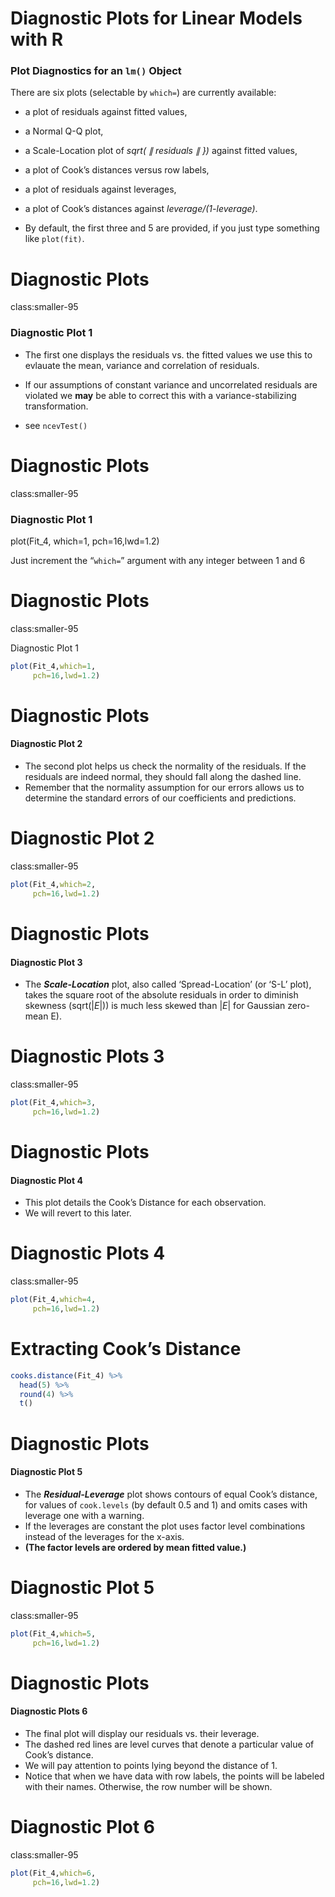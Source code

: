 

Diagnostic Plots for Linear Models with R
===================================================

### Plot Diagnostics for an `lm()` Object

There are six plots (selectable by `which=`) are currently available: 

*  a plot of residuals against fitted values, 
*  a Normal Q-Q plot, 
*  a Scale-Location plot of *sqrt( $\|$ residuals $\|$ })* against fitted values, 

*  a plot of Cook's distances versus row labels, 
*  a plot of residuals against leverages, 
*  a plot of Cook's distances against *leverage/(1-leverage)*.

* By default, the first three and 5 are provided, if you just type something like `plot(fit)`.


Diagnostic Plots
======================================================
class:smaller-95

### Diagnostic Plot 1

* The first one displays the residuals vs. the fitted values we use this to evlauate the mean, variance and correlation of residuals.

* If our assumptions of constant variance and uncorrelated residuals are violated we **may** be able to correct this with a variance-stabilizing transformation.

* see ``ncevTest()``


Diagnostic Plots
======================================================
class:smaller-95

### Diagnostic Plot 1


  plot(Fit_4,
     which=1,
     pch=16,lwd=1.2)
   

Just increment the "``which=``" argument with any integer between 1 and 6


Diagnostic Plots
======================================================
class:smaller-95

Diagnostic Plot 1

```r
plot(Fit_4,which=1,
     pch=16,lwd=1.2)
```




Diagnostic Plots
======================================================

#### Diagnostic Plot 2

* The second plot helps us check the normality of the residuals. If the
residuals are indeed normal, they should fall along the dashed line.
* Remember that the normality assumption for our errors allows us to determine
the standard errors of our coefficients and predictions.

Diagnostic Plot 2
======================================================
class:smaller-95


```r
plot(Fit_4,which=2,
     pch=16,lwd=1.2)

```



 

Diagnostic Plots
======================================================

#### Diagnostic Plot 3

* The ***Scale-Location*** plot, also called 'Spread-Location' (or 'S-L' plot), takes the square root of the absolute residuals in order to diminish skewness (sqrt($|E|$)) is much less skewed than $| E |$ for Gaussian zero-mean E).
 
 
Diagnostic Plots 3
======================================================
class:smaller-95


```r
plot(Fit_4,which=3,
     pch=16,lwd=1.2)

```

Diagnostic Plots
======================================================

#### Diagnostic Plot 4

* This plot details the Cook's Distance for each observation. 
* We will revert to this later.
 
 
Diagnostic Plots 4
======================================================
class:smaller-95


```r
plot(Fit_4,which=4,
     pch=16,lwd=1.2)

```

Extracting Cook's Distance
======================================================

```r
cooks.distance(Fit_4) %>% 
  head(5) %>% 
  round(4) %>%
  t()
```

Diagnostic Plots
======================================================

#### Diagnostic Plot 5

* The ***Residual-Leverage*** plot shows contours of equal Cook's distance, for values of `cook.levels` (by default 0.5 and 1) and omits cases with leverage one with a warning. 
* If the leverages are constant the plot uses factor level combinations instead of the leverages for the x-axis. 
* **(The factor levels are ordered by mean fitted value.)**

Diagnostic Plot 5
======================================================
class:smaller-95


```r
plot(Fit_4,which=5,
     pch=16,lwd=1.2)

```


Diagnostic Plots
=====================================================

#### Diagnostic Plots 6

* The final plot will display our residuals vs. their leverage. 
* The dashed red lines are level curves that denote a particular value of Cook's distance.
* We will pay attention to points lying beyond the distance of 1. 
* Notice that when we have data with row labels, the points will be labeled with their names. Otherwise, the row number will be shown.

Diagnostic Plot 6
======================================================
class:smaller-95



```r
plot(Fit_4,which=6,
     pch=16,lwd=1.2)

```

